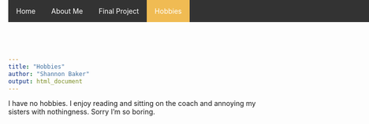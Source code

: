 ```yaml
---
title: "Hobbies"
author: "Shannon Baker"
output: html_document
---
```


I have no hobbies. I enjoy reading and sitting on the coach and annoying my sisters with nothingness. Sorry I'm so boring. 

<style>
  body {
    margin-top: 50px;
  }
 /*Navigation Panel*/
  /*Navigation panel position - ul, li, li a, and .active*/
    ul{
      list-style-type: none;
      margin: 0; /*Top Margine*/
      padding: 0; /*Padding of HOME from the edge*/
      overflow: hidden;
      background-color: #333;
      position: fixed;
      top: 0; /*Does Nothing*/
      width: 100%; /*Does Nothing*/
      }
    ul {
        position: fixed;
        top: 0; /*Does Nothing*/
        width: 85%; /*Adjusts the width of the background on the NAVIGATION BAR.*/
      }
    li {
        float: left;
      }
    li a {
        display: block;
        color: white;
        text-align: center;
        padding: 14px 16px;
        text-decoration: none;
      }
    li a:hover:not(.active) {
        background-color: #111;
      }
    .active {
        background-color: #F0BB53;
      }
</style>

  <ul>
    <li><a href="Index.html">Home</a></li>
    <li><a href="AboutMe.html">About Me</a></li>
    <li><a href="Final_Project.html">Final Project</a></li>
     <li><a  class="active" href="hobbies.html">Hobbies</a></li>
  </ul>